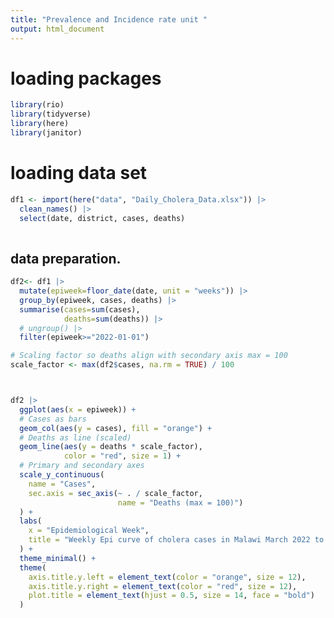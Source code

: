 ```yaml
---
title: "Prevalence and Incidence rate unit "
output: html_document
---
```


# loading packages 
```r
library(rio)
library(tidyverse)
library(here)
library(janitor)


```


# loading data set
```r

df1 <- import(here("data", "Daily_Cholera_Data.xlsx")) |> 
  clean_names() |> 
  select(date, district, cases, deaths)
  

```

## data preparation.

```r
df2<- df1 |> 
  mutate(epiweek=floor_date(date, unit = "weeks")) |> 
  group_by(epiweek, cases, deaths) |> 
  summarise(cases=sum(cases), 
            deaths=sum(deaths)) |> 
  # ungroup() |> 
  filter(epiweek>="2022-01-01")


```





```r


# Scaling factor so deaths align with secondary axis max = 100
scale_factor <- max(df2$cases, na.rm = TRUE) / 100



df2 |>
  ggplot(aes(x = epiweek)) +
  # Cases as bars
  geom_col(aes(y = cases), fill = "orange") +
  # Deaths as line (scaled)
  geom_line(aes(y = deaths * scale_factor), 
            color = "red", size = 1) +
  # Primary and secondary axes
  scale_y_continuous(
    name = "Cases",
    sec.axis = sec_axis(~ . / scale_factor, 
                        name = "Deaths (max = 100)")
  ) +
  labs(
    x = "Epidemiological Week",
    title = "Weekly Epi curve of cholera cases in Malawi March 2022 to July 2024"
  ) +
  theme_minimal() +
  theme(
    axis.title.y.left = element_text(color = "orange", size = 12),
    axis.title.y.right = element_text(color = "red", size = 12),
    plot.title = element_text(hjust = 0.5, size = 14, face = "bold")
  )



```



